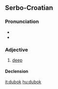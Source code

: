 ==Serbo-Croatian==

===Pronunciation===
* {{IPA|/dǔbok/|lang=sh}}
* {{hyphenation|du|bok}}

===Adjective===
{{sh-adjective|head=dùbok|def=duboki|def_a=dùbokī|comp=dublji|comp_a=dȕbljī|r|дубок|ду̀бок}}

# [[deep]]

====Declension====
{{sh-adj-full|dubok|o|dublj|e}}

[[it:dubok]]
[[hu:dubok]]
